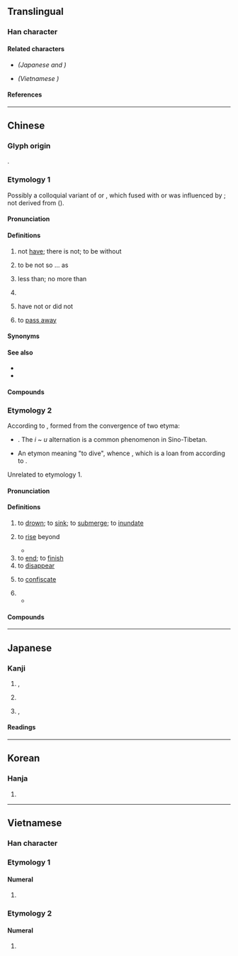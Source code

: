 {{also|没}}
{{character info}}
==Translingual==
{{stroke order|type=animate}}
{{ja-forms|[[没]]|[[没]]|沒}}

===Han character===
{{Han char|rn=85|rad=水|as=04|sn=7|four=37147|canj=ENE|ids=⿰氵⿱勹又}}

====Related characters====
* {{l|mul|没}} ''(Japanese {{w|shinjitai}} and {{w|simplified Chinese}})''
* {{l|mul|𠬠}} ''(Vietnamese {{w|chữ nôm}})''

====References====
{{Han ref|kx=0611.100|dkj=17204|dj=1004.030|hdz=31571.020|uh=6C92}}

----

==Chinese==

===Glyph origin===
{{Han etym}}
{{Han compound|水|𠬛|ls=psc|c1=s|c2=p|t1=water}}.

===Etymology 1===
{{zh-forms|s=没|t2=没|alt=殳-2nd round simp.}}
Possibly a colloquial variant of {{ltc-l|勿}} or {{ltc-l|未}}, which fused with or was influenced by {{ltc-l|有}}; not derived from {{och-l|沒|to dive; to drown}} ({{zh-ref|Schuessler, 2007}}).

====Pronunciation====
{{zh-pron
|m=méi
|m-s=mei4/mo2
|dg=мә1
|c=mut6
|j=meh4
|mn=bu̍t
|mn-t=mog8
|w=5meq
|ma=y
|cat=v,adv
}}

====Definitions====
{{zh-hanzi}}

# not [[have]]; there is not; to be without
#: {{zh-x|沒意思|uninteresting [literally: to not have fun]}}
#: {{zh-x|已經 沒 了|is already gone; there is already no more}}
#: {{zh-x|沒 錢 沒 工作|to have no money and no job}}
#: {{zh-x|這兒{r} 沒 人。|There's nobody here.}}
# to be not so ... as {{gloss|when comparing}}
#: {{zh-x|我 沒 你 高。|I'm not as tall as you.}}
# less than; no more than
# {{n-g|Negative prefix for verb {{zh-l|有|to have}}.}}
#: {{zh-x|我 沒有 朋友。|I have no friends.}}
# have not or did not {{gloss|negative prefix for verbs, translated into other languages with verbs in the past tense}}
#: {{zh-x|他 沒 來。|He didn't come.}}
#: {{zh-x|我 還 沒 說 完 呢。|I haven't finished talking.}}
#: {{zh-x|沒 懂……|I don't get it&hellip;}}
# {{lb|zh|euphemism|colloquial}} to [[pass away]]

====Synonyms====
{{zh-dial|沒有}}

====See also====
* {{zh-l|不}}
* {{zh-l|沒有}}

====Compounds====
{{zh-der|hide_pron=1|一絲沒兩氣|不是沒有|口沒遮攔|好心沒好報|好心沒好意|好沒意思|好沒生|小心沒過逾|少魂沒識|忒沒意|怪沒意思|打沒頭官司|找沒味兒|有你沒我|有天沒日|有天沒日頭|有張沒智|有氣沒力|有的沒的|有緊沒要|有要沒緊|有魂沒識|毛坑沒後壁|沒三思|沒三沒四|沒上下|沒上沒下|沒下梢|沒下頷的話|沒中用|沒主兒|沒主意|沒乾沒淨|沒乾淨|沒了主意|沒了指望|沒了期|沒了法|沒了當|沒了結處|沒了經緯|沒了落|沒事|沒事人|沒事哏|沒事狠|沒二話|沒人|沒人味|沒人形|沒人煙|沒人處|沒什麼|沒什麼要緊|沒住頭|沒來回|沒來歷|沒來由|沒來頭|沒信心|沒個出豁|沒個好結果|沒個是處|沒個見識|沒個開交|沒倒斷|沒做圓活處|沒做奈何處|沒做思量處|沒做擺佈|沒做理會處|沒做道理|沒做道理處|沒入腳處|沒出息|沒出豁|沒出豁處|沒出長|沒分寸|沒分曉|沒分豁|沒前程|沒剛性|沒勁|沒包彈|沒十成|沒去就|沒叉路|沒及奈何|沒口|沒口子|沒可得|沒合殺|沒合煞|沒合眼兒|沒味|沒味兒|沒味道|沒命|沒命似的|沒咒念|沒商量|沒嘴葫蘆|沒嘴道兒|沒嚼頭|沒圈子跳|沒地|沒地兒|沒地裡巡檢|沒地里|沒多少|沒多時|沒大沒小|沒天日的|沒天明|沒天理的|沒奔一頭處|沒奔頭|沒好意思|沒好氣|沒子兒|沒字碑|沒學問|沒完|沒完沒了|沒實誠|沒尋歸路處|沒對|沒尺寸|沒工夫|沒巧不成話|沒巴沒鼻|沒巴臂|沒巴避|沒巴鼻|沒帳|沒幸|沒幹|沒幹頭|沒底兒|沒底棺材|沒店三|沒張倒置|沒張智|沒張沒致|沒彈剝|沒形沒影|沒影兒|沒影子|沒影的話兒|沒後跟|沒得|沒得主意|沒得工夫|沒得空兒|沒得說的|沒得養|沒德行|沒心|沒心情|沒心想|沒心沒想|沒心沒緒|沒心沒肺|沒心沒計|沒心眼|沒心腸|沒志氣|沒志行|沒性氣|沒情沒緒|沒情沒趣|沒想一頭處|沒想到|沒想頭|沒意兒|沒意志|沒意思|沒意智|沒意頭|沒戲唱|沒打弄|沒把柄|沒把鼻|沒投仰仗|沒指望|沒捆兒|沒掂三|沒揣|沒揣地|沒揣的|沒搭撒|沒搭煞|沒摺至|沒撩沒亂|沒撻煞|沒擔當|沒擺佈處|沒收煞|沒散場|沒斷的|沒星秤|沒是哏|沒是處|沒時沒運|沒時運的|沒晝夜|沒有|沒有不是|沒有主意|沒有來歷|沒有兩樣|沒有影兒|沒有意思|沒有準兒|沒有的話|沒有砣的秤|沒有說的|沒有過|沒有邊邊|沒有面目|沒本事|沒本營生|沒本錢買賣|沒架子|沒查沒利|沒根基|沒根藤|沒梁桶|沒梢幹|沒棱縫兒|沒極奈何|沒槽道|沒樣範|沒正經|沒正經的事|沒死活|沒氣|沒氣力的話|沒氣性|沒氣路|沒治|沒法|沒法子|沒法沒天|沒添貨|沒清頭|沒渾過事|沒準|沒準兒|沒準頭|沒溜兒|沒營生|沒營養|沒牙虎兒|沒王法|沒理會|沒理會處|沒理論|沒甚|沒甚意思|沒甚首尾|沒甚麼|沒用|沒留沒亂|沒當家花花|沒疼熱|沒的|沒的功夫|沒的家|沒皮子|沒皮條|沒皮沒臉|沒皮賴臉|沒看頭|沒眼力|沒眼斤|沒眼的|沒眼色|沒短的|沒神沒鬼|沒福|沒福消受|沒空|沒算數|沒算當|沒算盤|沒籠頭的馬|沒精打彩|沒精打采|沒綑|沒經緯|沒緊要|沒緣沒故|沒縫兒|沒羞|沒羞沒臊|沒老沒小|沒耐煩|沒耳性|沒肚子|沒胃口|沒脊梁|沒脊骨|沒脾氣|沒腦子|沒腳子的跑|沒腳手|沒腳蟹|沒腸肚|沒臉|沒臉面|沒興|沒興頭|沒良心|沒著沒落|沒著落|沒落兒|沒落子|沒處出豁|沒血性|沒行款|沒行止|沒裡沒外|沒要緊|沒見世面|沒見識|沒見過世面|沒見食面|沒規沒矩|沒規矩|沒計奈何|沒討個空處|沒記性|沒詞兒|沒話說|沒調教|沒講究|沒譜|沒賺頭|沒賽|沒起倒|沒趣|沒趣巴巴|沒趣搭拉|沒足厭的|沒跑路投處|沒路|沒輕沒重|沒轍|沒辦法|沒造化|沒造化的|沒過|沒道理|沒遭罹|沒遮攔|沒采|沒量斗|沒錯|沒長眼|沒長進|沒門|沒開交|沒開交處|沒關係|沒雕當|沒面皮|沒面目|沒頓飯時|沒頭事|沒頭仰仗|沒頭公事|沒頭告示|沒頭官司|沒頭帖子|沒頭案子|沒頭沒腦|沒頭沒臉|沒頭當|沒頭神|沒頭緒|沒頭脫柄|沒頭腦|沒頭腦官司|沒頭腦的事|沒頭蒼蠅|沒頭鬼|沒頭鵝|沒顏色|沒顏落色|沒顛沒倒|沒骨氣|沒骨頭|沒體面|沒高下|沒高沒低|沒魂少智|自討沒趣|討沒意思|討沒臉面|討沒趣|走投沒路|路遠沒輕擔|車到沒惡路|還沒有|門兒都沒有|差點沒|差一點沒|留得青山在，不怕沒柴燒|嘸沒}}

===Etymology 2===
{{zh-forms|s=没|t2=没|alt=𣴬,𣳚,歿}}

According to {{zh-ref|Schuessler (2007)}}, formed from the convergence of two etyma:
* {{inh|zh|sit-pro|*mit||to extinguish}}. The ''i'' ~ ''u'' alternation is a common phenomenon in Sino-Tibetan.
* An etymon meaning "to dive", whence {{cog|my|မြုပ်||to sink; to be submerged}}, which is a loan from {{cog|mkh-pro|*(b)ləp||to immerse}} according to {{zh-ref|Shorto (1972)}}.

Unrelated to etymology 1.

====Pronunciation====
{{zh-pron
|m=mò
|c=mut6
|h=pfs=mu̍t
|mn=bu̍t/qz,twv:boa̍t/bi̍t
|mn-t=mog8/mug8
|w=5meq
|ma=y
|dial=n
|mc=y
|oc=y
|cat=v
}}

====Definitions====
{{zh-hanzi}}

# to [[drown]]; to [[sink]]; to [[submerge]]; to [[inundate]]
#: {{zh-x|淹沒{mò}|to submerge; to inundate}}
#: {{zh-x|沒{mò} 入 水 中|to sink into the water}}
# to [[rise]] beyond
#: {{zh-x|水 深 沒{mò} 腰|the water was waist-deep}}
#* {{zh-x|照例 到 了 冬天，野外 全 是 灰 黃 色 的 枯草，又 高 又 密，腳 踏 下去 簌簌 地 響，有時 沒{mò} 到 你 的 腿彎 上。||ref='''1934''' [2009], {{w|Mao Dun}}, in {{lang|zh|方铭}} (ed.), {{lang|zh|茅盾散文选集}}, Tianjin: {{lang|zh|百花文艺出版社}}, {{ISBN|9787530653401}}, p. 115-118}}
# to [[end]]; to [[finish]]
# to [[disappear]]
#: {{zh-x|出沒{mò}|to appear and disappear}}
# to [[confiscate]]
#: {{zh-x|沒{mò}收|to confiscate}}
# {{zh-alt-form|歿|to [[die]]; to [[pass away]]}}
#* {{zh-x|子 曰：「父 在，觀 其 志；父 沒{mò}，觀 其 行；三 年 無 改 於 父 之 道，可謂 孝 矣。」|The Master said, "While a man's father is alive, look at the bent of his will; when his father is '''dead''', look at his conduct. If for three years he does not alter from the way of his father, he may be called filial."|ref=Analects}}

====Compounds====
{{zh-der|乾沒|全軍覆沒|典沒|出沒|出沒無常|功不可沒|吞沒|埋沒|墊沒|存沒|打沒頭壇|抄沒|掩沒|昧沒|殞沒|汩沒|沉沒|沒下|沒不煞|沒世|沒世不忘|沒世難忘|沒亂|沒亂死|沒亂殺|沒亂煞|沒亂裡|沒了|沒人|沒入|沒地|沒奈何|沒官|沒後|沒忽的|沒揣的|沒收|沒死以聞|沒水|沒沒|沒沒無聞|沒海履地|沒溺|沒而不朽|沒落|沒藥|沒身|沒身不忘|沒金飲羽|沒頂|沒頭沒腦|沒頭蹲|沒骨|沒骨畫|沒骨花卉|沒齒|沒齒不忘|沒齒難忘|沒齒難泯|泯沒|淹沒|湮沒|湮沒無聞|滅沒|漂沒|灰沒|熠沒|珠沉玉沒|神出鬼沒|籍沒|蠠沒|覆沒|辱沒|迷溜沒亂|迷留沒亂|遮沒|陷沒|隱沒|面沒羅|齎志沒地}}

{{zh-cat|Beginning}}

----

==Japanese==

===Kanji===
{{ja-kanji|grade=|rs=水04}} <!-- 没 not listed as shinjitai form of 沒 in Jōyō Kanji 2010 -->

# {{l|en|discard}}, {{l|en|reject}}
# {{l|en|death}}
# {{l|en|lacking}}, {{l|en|without}}

====Readings====
{{ja-readings
|on=ぼつ, ばい, ば
|kun=しず-む, おぼ-れる, し-ぬ
}}

----

==Korean==

===Hanja===
{{ko-hanja|hangeul=몰}}

# {{rfdef|ko|sort=水04}}

----

==Vietnamese==

===Han character===
{{vi-readings|rs=水04
|hanviet=một
|nom=mốt, một
}}

===Etymology 1===

====Numeral====
{{vi-num|sc=Hani|một}}

# {{Nom form of|một|[[one]]}}

===Etymology 2===

====Numeral====
{{vi-num|sc=Hani|mốt}}

# {{Nom form of|mốt|{{lb|vi|only in compounds or fixed expressions}} [[one]]; -one}}